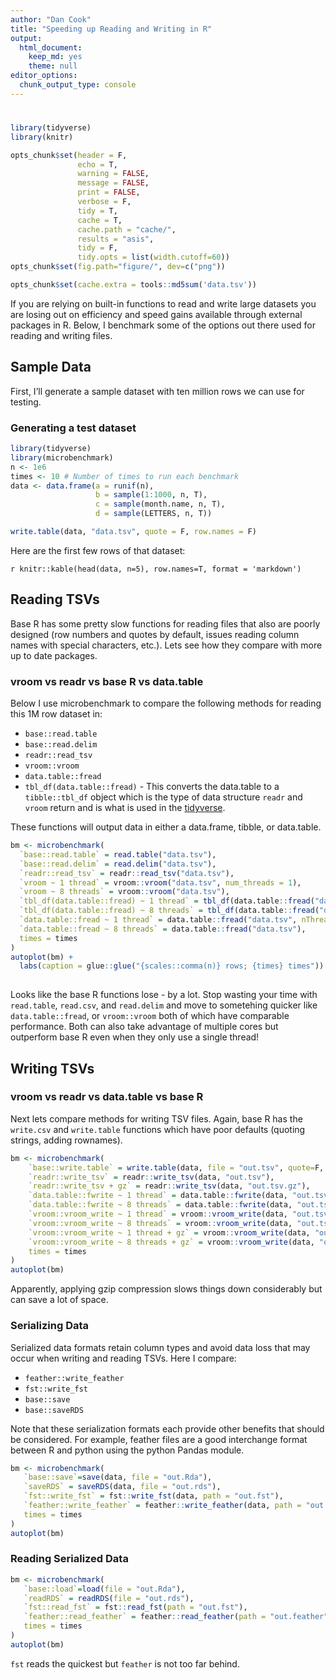 ```yaml
---
author: "Dan Cook"
title: "Speeding up Reading and Writing in R"
output: 
  html_document: 
    keep_md: yes
    theme: null
editor_options: 
  chunk_output_type: console
---
```


# 

```r
library(tidyverse)
library(knitr)

opts_chunk$set(header = F, 
               echo = T,
               warning = FALSE,
               message = FALSE,
               print = FALSE,
               verbose = F,
               tidy = T,
               cache = T,
               cache.path = "cache/",
               results = "asis",
               tidy = F,
               tidy.opts = list(width.cutoff=60))
opts_chunk$set(fig.path="figure/", dev=c("png"))
```

```r
opts_chunk$set(cache.extra = tools::md5sum('data.tsv'))
```

If you are relying on built-in functions to read and write large datasets you are losing out  on efficiency and speed gains available through external packages in R. Below, I benchmark some of the options out there used for reading and writing files.

## Sample Data

First, I'll generate a sample dataset with ten million rows we can use for testing.

### Generating a test dataset

```r
library(tidyverse)
library(microbenchmark)
n <- 1e6
times <- 10 # Number of times to run each benchmark
data <- data.frame(a = runif(n),
                   b = sample(1:1000, n, T),
                   c = sample(month.name, n, T),
                   d = sample(LETTERS, n, T))

write.table(data, "data.tsv", quote = F, row.names = F)
```

Here are the first few rows of that dataset:

`r knitr::kable(head(data, n=5), row.names=T, format = 'markdown')`

## Reading TSVs

Base R has some pretty slow functions for reading files that also are poorly designed (row numbers and quotes by default, issues reading column names with special characters, etc.). Lets see how they compare with more up to date packages.

### vroom vs readr vs base R vs data.table

Below I use microbenchmark to compare the following methods for reading this 1M row dataset in:

* `base::read.table`
* `base::read.delim`
* `readr::read_tsv`
* `vroom::vroom`
* `data.table::fread`
* `tbl_df(data.table::fread)` - This converts the data.table to a `tibble::tbl_df` object which is the type of data structure `readr` and `vroom` return and is what is used in the [tidyverse](https://www.tidyverse.org/).

These functions will output data in either a data.frame, tibble, or data.table.

```r
bm <- microbenchmark(
  `base::read.table` = read.table("data.tsv"),
  `base::read.delim` = read.delim("data.tsv"),
  `readr::read_tsv` = readr::read_tsv("data.tsv"),
  `vroom ~ 1 thread` = vroom::vroom("data.tsv", num_threads = 1),
  `vroom ~ 8 threads` = vroom::vroom("data.tsv"),
  `tbl_df(data.table::fread) ~ 1 thread` = tbl_df(data.table::fread("data.tsv", nThread = 1)),
  `tbl_df(data.table::fread) ~ 8 threads` = tbl_df(data.table::fread("data.tsv")),
  `data.table::fread ~ 1 thread` = data.table::fread("data.tsv", nThread = 1),
  `data.table::fread ~ 8 threads` = data.table::fread("data.tsv"),
  times = times
)
autoplot(bm) + 
  labs(caption = glue::glue("{scales::comma(n)} rows; {times} times"))
  
```

Looks like the base R functions lose - by a lot. Stop wasting your time with `read.table`, `read.csv`, and `read.delim` and move to sometehing quicker like `data.table::fread`, or `vroom::vroom` both of which have comparable performance. Both can also take advantage of multiple cores but outperform base R even when they only use a single thread!

## Writing TSVs

### vroom vs readr vs data.table vs base R

Next lets compare methods for writing TSV files. Again, base R has the `write.csv` and `write.table` functions which have poor defaults (quoting strings, adding rownames).

```r
bm <- microbenchmark(
    `base::write.table` = write.table(data, file = "out.tsv", quote=F, sep = "\t"),
    `readr::write_tsv` = readr::write_tsv(data, "out.tsv"),
    `readr::write_tsv + gz` = readr::write_tsv(data, "out.tsv.gz"),
    `data.table::fwrite ~ 1 thread` = data.table::fwrite(data, "out.tsv", nThread = 1),
    `data.table::fwrite ~ 8 threads` = data.table::fwrite(data, "out.tsv", nThread = 8),
    `vroom::vroom_write ~ 1 thread` = vroom::vroom_write(data, "out.tsv", num_threads = 1),
    `vroom::vroom_write ~ 8 threads` = vroom::vroom_write(data, "out.tsv"),
    `vroom::vroom_write ~ 1 thread + gz` = vroom::vroom_write(data, "out.tsv.gz", num_threads = 1),
    `vroom::vroom_write ~ 8 threads + gz` = vroom::vroom_write(data, "out.tsv.gz"),
    times = times
)
autoplot(bm) 
```

Apparently, applying gzip compression slows things down considerably but can save a lot of space.

### Serializing Data

Serialized data formats retain column types and avoid data loss that may occur when writing and reading TSVs. Here I compare:

* `feather::write_feather`
* `fst::write_fst`
* `base::save`
* `base::saveRDS`

Note that these serialization formats each provide other benefits that should be considered. For example, feather files are a good interchange format between R and python using the python Pandas module.

```r
bm <- microbenchmark(
   `base::save`=save(data, file = "out.Rda"),
   `saveRDS` = saveRDS(data, file = "out.rds"),
   `fst::write_fst` = fst::write_fst(data, path = "out.fst"),
   `feather::write_feather` = feather::write_feather(data, path = "out.feather"),
   times = times
)
autoplot(bm) 
```

### Reading Serialized Data

```r
bm <- microbenchmark(
   `base::load`=load(file = "out.Rda"),
   `readRDS` = readRDS(file = "out.rds"),
   `fst::read_fst` = fst::read_fst(path = "out.fst"),
   `feather::read_feather` = feather::read_feather(path = "out.feather"),
   times = times
)
autoplot(bm) 
```

`fst` reads the quickest but `feather` is not too far behind.
